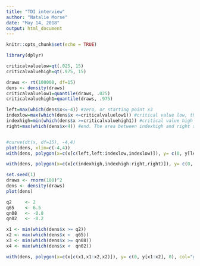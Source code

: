 ```yaml
---
title: "TDI interview"
author: "Natalie Morse"
date: "May 14, 2018"
output: html_document
---
```


```r
knitr::opts_chunk$set(echo = TRUE)
```

```r
library(dplyr)
```

```r

criticalvaluelow=qt(.025, 15)
criticalvaluehigh=qt(.975, 15)

draws <- rt(100000, df=15)
dens <- density(draws)
criticalvaluelow1=quantile(draws, .025)
criticalvaluehigh1=quantile(draws, .975)

left=max(which(dens$x<=-4)) #zero, or starting point x3
indexlow=max(which(dens$x <=criticalvaluelow1)) #critical value low, the area between left and indexlow should be 0.025 (half the allowable 0.05)
indexhigh=min(which(dens$x >=criticalvaluehigh1)) #critical value high x1
right=max(which(dens$x<4)) #end. The area between indexhigh and right should be 0.025


#curve(dt(x, df=15), -4,4)
plot(dens, xlim=c(-4,4))
with(dens, polygon(x=c(x[c(left,left:indexlow,indexlow)]), y= c(0, y[left:indexlow], 0), col="gray")) #low tail

with(dens, polygon(x=c(x[c(indexhigh,indexhigh:right,right)]), y= c(0, y[indexhigh:right], 0), col="gray")) #high tail
```


```r
set.seed(1)
draws <- rnorm(100)^2
dens <- density(draws)
plot(dens)

q2     <- 2
q65    <- 6.5
qn08   <- -0.8
qn02   <- -0.2

x1 <- min(which(dens$x >= q2))  
x2 <- max(which(dens$x <  q65))
x3 <- min(which(dens$x >= qn08))  
x4 <- max(which(dens$x <  qn02))

with(dens, polygon(x=c(x[c(x1,x1:x2,x2)]), y= c(0, y[x1:x2], 0), col="gray"))
```

